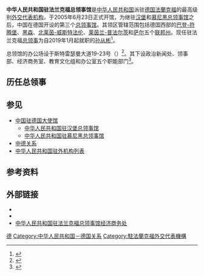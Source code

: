 {{Infobox diplomatic mission
| name= 中华人民共和国驻法兰克福总领事馆<br><small>{{lang|de|Generalkonsulat der Volksrepublik China in Frankfurt am Main}}</small><br>[[File:National_Emblem_of_the_People's_Republic_of_China.svg|100px]]
| image= 
| caption=
| width=
| address = 斯特雷瑟曼大道19-23号
| location= {{GER}}[[法兰克福|法兰克福]]
| consul_general=  [[孙从彬|孙从彬]]<small>（2019－）</small>
| department={{flagicon|CHN}} [[中华人民共和国外交部|中华人民共和国外交部]]
| website=[http://frankfurt.china-consulate.gov.cn/chn/ 中国驻法兰克福总领事馆]
}}
'''中华人民共和国驻法兰克福总领事馆'''是[[中华人民共和国|中华人民共和国]]派驻[[德国|德国]][[法蘭克福|法蘭克福]]的最高级别[[外交代表机构|外交代表机构]]，于2005年6月23日正式开馆，为继驻[[中华人民共和国驻汉堡总领事馆|汉堡]]和[[中华人民共和国驻慕尼黑总领事馆|慕尼黑总领事馆]]之后，中国在德国开设的第三个[[总领事馆|总领事馆]]。其领区管辖范围包括德国西部的[[巴登-符腾堡|巴登-符腾堡]]、[[黑森|黑森]]、[[北莱茵-威斯特法伦|北莱茵-威斯特法伦]]、[[莱茵兰-普法尔茨|莱茵兰-普法尔茨]]和[[萨尔|萨尔]]五个[[联邦州_(德国)|联邦州]]。现任驻法兰克福[[总领事|总领事]]为自2019年1月起就职的[[孙从彬|孙从彬]]<ref>{{cite web|url=http://frankfurt.china-consulate.org/chn/zls/jlzc/t1381874.htm|title=孙从彬总领事简历|publisher=中华人民共和国外交部驻法兰克福总领事馆|date=2019-01-15|accessdate=2019-02-12|archive-date=2019-02-13|archive-url=https://web.archive.org/web/20190213005649/http://frankfurt.china-consulate.org/chn/zls/jlzc/t1381874.htm|dead-url=no}}</ref>。

总领馆的办公场设于斯特雷瑟曼大道19-23号（{{lang|de|Stresemannallee 19-23}}）<ref>{{cite web|url=http://frankfurt.china-consulate.org/chn/lxwm/t343670.htm|title=联系我们|publisher=中华人民共和国外交部驻法兰克福总领事馆|date=2012-04-07|accessdate=2015-03-21|archive-date=2015-03-28|archive-url=https://web.archive.org/web/20150328064120/http://frankfurt.china-consulate.org/chn/lxwm/t343670.htm|dead-url=no}}</ref>。其下设政治新闻处、领事部、经济商务室、教育文化组和办公室五个职能部门<ref>{{cite web|url=http://frankfurt.china-consulate.org/chn/zlgjs/t344949.htm|title=总领馆简介|publisher=中华人民共和国外交部驻法兰克福总领事馆|date=2011-08-01|accessdate=2015-03-21|archive-date=2015-08-17|archive-url=https://web.archive.org/web/20150817172648/http://frankfurt.china-consulate.org/chn/zlgjs/t344949.htm|dead-url=no}}</ref>。

==历任总领事==
{{main|中国驻法兰克福总领事列表}}

==参见==
{{portal box|國際關係|中国|德国}}
* [[中国驻德国大使馆|中国驻德国大使馆]]
** [[中华人民共和国驻汉堡总领事馆|中华人民共和国驻汉堡总领事馆]]
** [[中华人民共和国驻慕尼黑总领事馆|中华人民共和国驻慕尼黑总领事馆]]
* [[中德关系|中德关系]]
* [[中华人民共和国驻外机构列表|中华人民共和国驻外机构列表]]

==参考资料==
{{reflist}}

==外部链接==
* {{Official Website|http://frankfurt.china-consulate.gov.cn/chn/|中华人民共和国驻法兰克福总领事馆}}{{zh-hans icon}}{{de icon}}
* {{Twitter|ChinaCG_Ffm}}
* [http://frankfurt.mofcom.gov.cn/ 中华人民共和国驻法兰克福总领事馆经济商务处] {{Wayback|url=http://frankfurt.mofcom.gov.cn/ |date=20150226093619 }}

{{中华人民共和国驻外机构}}
{{駐德國外交代表機構}}
{{中德关系}}

[[Category:中國駐外領事館|德]]
[[Category:中华人民共和国－德国关系|Category:中华人民共和国－德国关系]]
[[Category:駐法蘭克福外交代表機構|Category:駐法蘭克福外交代表機構]]